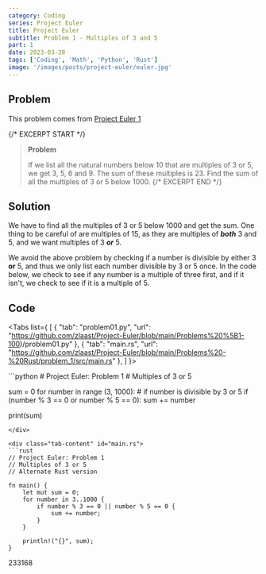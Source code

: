 ```yaml
---
category: Coding
series: Project Euler
title: Project Euler
subtitle: Problem 1 - Multiples of 3 and 5
part: 1
date: 2023-03-28
tags: ['Coding', 'Math', 'Python', 'Rust']
image: '/images/posts/project-euler/euler.jpg'
---
```



## Problem

This problem comes from [Project Euler 1](https://projecteuler.net/problem=1)

{/* EXCERPT START */}
> **Problem**
>
> If we list all the natural numbers below 10 that are multiples of 3 or 5, we get 3, 5, 6 and 9. The sum of these multiples is 23. Find the sum of all the multiples of 3 or 5 below 1000.
{/* EXCERPT END */}

## Solution

We have to find all the multiples of 3 or 5 below 1000 and get the sum.
One thing to be careful of are multiples of 15, as they are multiples of ***both*** 3 and 5, and we want multiples of 3 ***or*** 5.

We avoid the above problem by checking if a number is divisible by either 3 **or** 5, and thus we only list each number divisible by 3 or 5 once.
In the code below, we check to see if any number is a multiple of three first, and if it isn't, we check to see if it is a multiple of 5.

## Code

<Tabs list={
    [
        {
            "tab": "problem01.py",
            "url": "https://github.com/zlaast/Project-Euler/blob/main/Problems%20%5B1-100)/problem01.py"
        },
        {
            "tab": "main.rs",
            "url": "https://github.com/zlaast/Project-Euler/blob/main/Problems%20-%20Rust/problem_1/src/main.rs"
        },
    ]
}>

<div class="tab-content" id="problem01.py">
```python
# Project Euler: Problem 1
# Multiples of 3 or 5

sum = 0
for number in range (3, 1000):
    # if number is divisible by 3 or 5
    if (number % 3 == 0 or number % 5 == 0):
        sum += number

print(sum)
```
</div>

<div class="tab-content" id="main.rs">
```rust
// Project Euler: Problem 1
// Multiples of 3 or 5
// Alternate Rust version

fn main() {
    let mut sum = 0;
    for number in 3..1000 {
        if number % 3 == 0 || number % 5 == 0 {
            sum += number;
        }
    }

    println!("{}", sum);
}
```
</div>
</Tabs>

<Spoiler>
233168
</Spoiler>